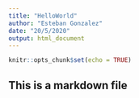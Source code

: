 ```yaml
---
title: "HelloWorld"
author: "Esteban Gonzalez"
date: "20/5/2020"
output: html_document
---
```


```r
knitr::opts_chunk$set(echo = TRUE)
```

## This is a markdown file